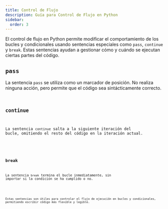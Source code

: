 ```yaml
---
title: Control de Flujo
description: Guía para Control de Flujo en Python
sidebar:
  order: 3
---
```



El control de flujo en Python permite modificar el comportamiento de los bucles y condicionales usando sentencias especiales como `pass`, `continue` y `break`. Estas sentencias ayudan a gestionar cómo y cuándo se ejecutan ciertas partes del código.

## `pass`

La sentencia `pass` se utiliza como un marcador de posición. No realiza ninguna acción, pero permite que el código sea sintácticamente correcto.

<Code 
code="
for letra in 'python':
&nbsp;&nbsp;&nbsp;&nbsp;if letra == 'h':
&nbsp;&nbsp;&nbsp;&nbsp;&nbsp;&nbsp;&nbsp;&nbsp;pass  # No hace nada
&nbsp;&nbsp;&nbsp;&nbsp;print(letra)
"
lang="py"
title="pass.py"
mark="highlights" />

## `continue`

La sentencia `continue` salta a la siguiente iteración del bucle, omitiendo el resto del código en la iteración actual.

<Code 
code="
for numero in range(5):
&nbsp;&nbsp;&nbsp;&nbsp;if numero == 2:
&nbsp;&nbsp;&nbsp;&nbsp;&nbsp;&nbsp;&nbsp;&nbsp;continue  # Salta el número 2
&nbsp;&nbsp;&nbsp;&nbsp;print(numero)
"
lang="py"
title="continue.py"
mark="highlights" />

## `break`

La sentencia `break` termina el bucle inmediatamente, sin importar si la condición se ha cumplido o no.

<Code 
code="
for numero in range(5):
&nbsp;&nbsp;&nbsp;&nbsp;if numero == 3:
&nbsp;&nbsp;&nbsp;&nbsp;&nbsp;&nbsp;&nbsp;&nbsp;break  # Sale del bucle cuando numero es 3
&nbsp;&nbsp;&nbsp;&nbsp;print(numero)
"
lang="py"
title="break.py"
mark="highlights" />

<Aside type="note">
Estas sentencias son útiles para controlar el flujo de ejecución en bucles y condicionales, permitiendo escribir código más flexible y legible.
</Aside>